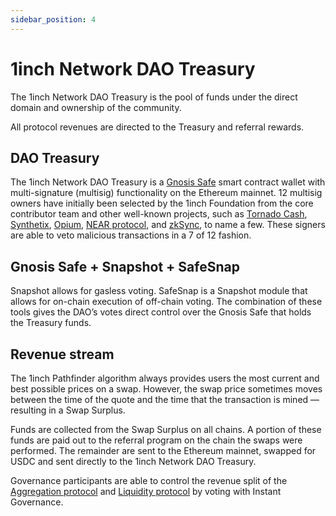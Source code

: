 ```yaml
---
sidebar_position: 4
---
```

# 1inch Network DAO Treasury
The 1inch Network DAO Treasury is the pool of funds under the direct domain and ownership of the community. 

All protocol revenues are directed to the Treasury and referral rewards.

## DAO Treasury 
The 1inch Network DAO Treasury is a [Gnosis Safe](https://gnosis-safe.io/app/eth:0x7951c7ef839e26F63DA87a42C9a87986507f1c07/balances) smart contract wallet with multi-signature (multisig) functionality on the Ethereum mainnet. 12 multisig owners have initially been selected by the 1inch Foundation from the core contributor team and other well-known projects, such as [Tornado Cash](https://tornado.cash/), [Synthetix](https://synthetix.io/), [Opium](https://opium.network/), [NEAR protocol](https://near.org/), and [zkSync](https://zksync.io/), to name a few. These signers are able to veto malicious transactions in a 7 of 12 fashion. 

## Gnosis Safe + Snapshot + SafeSnap
Snapshot allows for gasless voting. SafeSnap is a Snapshot module that allows for on-chain execution of off-chain voting. The combination of these tools gives the DAO’s votes direct control over the Gnosis Safe that holds the Treasury funds.

## Revenue stream
The 1inch Pathfinder algorithm always provides users the most current and best possible prices on a swap. However, the swap price sometimes moves between the time of the quote and the time that the transaction is mined — resulting in a Swap Surplus. 

Funds are collected from the Swap Surplus on all chains. A portion of these funds are paid out to the referral program on the chain the swaps were performed. The remainder are sent to the Ethereum mainnet, swapped for USDC and sent directly to the 1inch Network DAO Treasury. 

Governance participants are able to control the revenue split of the [Aggregation protocol](https://app.1inch.io/#/1/dao/governance/aggregation?action=stake) and [Liquidity protocol](https://app.1inch.io/#/1/dao/governance?action=stake) by voting with Instant Governance.


